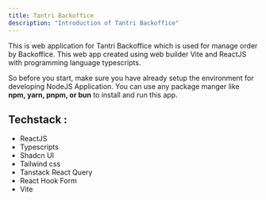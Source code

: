 ```yaml
---
title: Tantri Backoffice
description: "Introduction of Tantri Backoffice"
---
```


This is web application for Tantri Backoffice which is used for manage order by Backoffice. This web app created using web builder Vite and ReactJS with programming language typescripts.

So before you start, make sure you have already setup the environment for developing NodeJS Application. You can use any package manger like <b>npm, yarn, pnpm, or bun</b> to install and run this app.

## Techstack :

- ReactJS
- Typescripts
- Shadcn UI
- Tailwind css
- Tanstack React Query
- React Hook Form
- Vite
